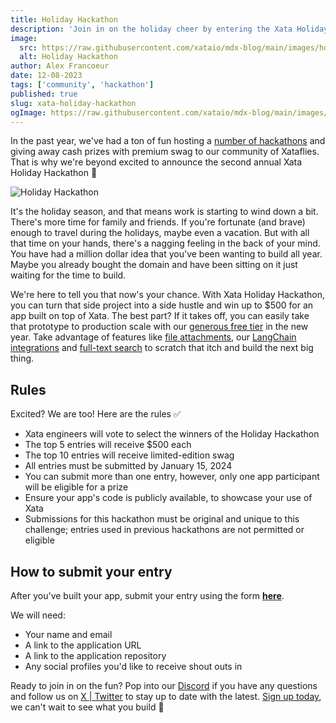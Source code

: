 ```yaml
---
title: Holiday Hackathon
description: 'Join in on the holiday cheer by entering the Xata Holiday Hackathon!'
image:
  src: https://raw.githubusercontent.com/xataio/mdx-blog/main/images/holiday-hackathon.png
  alt: Holiday Hackathon
author: Alex Francoeur
date: 12-08-2023
tags: ['community', 'hackathon']
published: true
slug: xata-holiday-hackathon
ogImage: https://raw.githubusercontent.com/xataio/mdx-blog/main/images/holiday-hackathon.png
---
```


In the past year, we've had a ton of fun hosting a [number of hackathons](https://xata.io/blog/tags/hackathon) and giving away cash prizes with premium swag to our community of Xataflies. That is why we're beyond excited to announce the second annual Xata Holiday Hackathon 🎉

![Holiday Hackathon](/images/holiday-hackathon-logo.png)

It's the holiday season, and that means work is starting to wind down a bit. There's more time for family and friends. If you're fortunate (and brave) enough to travel during the holidays, maybe even a vacation. But with all that time on your hands, there's a nagging feeling in the back of your mind. You have had a million dollar idea that you've been wanting to build all year. Maybe you already bought the domain and have been sitting on it just waiting for the time to build.

We're here to tell you that now's your chance. With Xata Holiday Hackathon, you can turn that side project into a side hustle and win up to $500 for an app built on top of Xata. The best part? If it takes off, you can easily take that prototype to production scale with our [generous free tier](https://xata.io/pricing) in the new year. Take advantage of features like [file attachments](https://xata.io/docs/concepts/file-attachments), our [LangChain integrations](https://xata.io/docs/integrations/langchain) and [full-text search](https://xata.io/docs/sdk/search) to scratch that itch and build the next big thing.

## Rules

Excited? We are too! Here are the rules ✅

- Xata engineers will vote to select the winners of the Holiday Hackathon
- The top 5 entries will receive $500 each
- The top 10 entries will receive limited-edition swag
- All entries must be submitted by January 15, 2024
- You can submit more than one entry, however, only one app participant will be eligible for a prize
- Ensure your app's code is publicly available, to showcase your use of Xata
- Submissions for this hackathon must be original and unique to this challenge; entries used in previous hackathons are not permitted or eligible

## How to submit your entry

After you've built your app, submit your entry using the form **[here](https://5i8caik7lja.typeform.com/to/LkVQJqvY)**.

We will need:

- Your name and email
- A link to the application URL
- A link to the application repository
- Any social profiles you'd like to receive shout outs in

Ready to join in on the fun? Pop into our [Discord](https://xata.io/discord) if you have any questions and follow us on [X | Twitter](https://twitter.com/xata) to stay up to date with the latest. [Sign up today](https://app.xata.io/signin?mode=signup), we can't wait to see what you build 🦋
